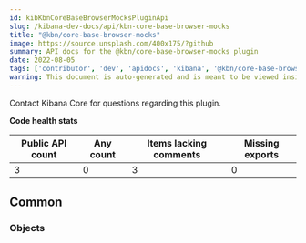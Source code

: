 ```yaml
---
id: kibKbnCoreBaseBrowserMocksPluginApi
slug: /kibana-dev-docs/api/kbn-core-base-browser-mocks
title: "@kbn/core-base-browser-mocks"
image: https://source.unsplash.com/400x175/?github
summary: API docs for the @kbn/core-base-browser-mocks plugin
date: 2022-08-05
tags: ['contributor', 'dev', 'apidocs', 'kibana', '@kbn/core-base-browser-mocks']
warning: This document is auto-generated and is meant to be viewed inside our experimental, new docs system. Reach out in #docs-engineering for more info.
---
```




Contact Kibana Core for questions regarding this plugin.

**Code health stats**

| Public API count  | Any count | Items lacking comments | Missing exports |
|-------------------|-----------|------------------------|-----------------|
| 3 | 0 | 3 | 0 |

## Common

### Objects
<DocDefinitionList data={kbnCoreBaseBrowserMocksObj.common.objects}/>

